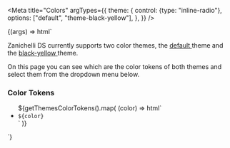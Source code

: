 
<Meta
  title="Colors"
  argTypes={{
    theme: {
      control: {type: "inline-radio"},
      options: ["default", "theme-black-yellow"],
    },
  }}
/>

<Canvas>
  <Story
    name="Colors"
    args={{theme: "default"}}
  >
    {(args) => html`
      <div class="themes-story ${args.theme}">
        <p>
          Zanichelli DS currently supports two color themes, the
          <a
            target="_blank"
            href="https://app.abstract.com/projects/fd370780-e659-11e8-99dc-0d08537c5fde/branches/eac24e1a-798f-445d-b8c4-3812cd9adb9f/commits/latest/files/9f586aa0-bd5b-4c12-9541-aed2e98a7a9c/layers/7834C2AE-38FF-4FDD-8EAB-D3A1BFFF45CF?collectionId=1a973a75-0d81-49aa-b31f-f38f2e36879a&collectionLayerId=d55cc2c2-b660-4d0f-8c11-bfa3968b67cd"
          >
            default
          </a>
          theme and the
          <a
            target="_blank"
            href="https://app.abstract.com/projects/fd370780-e659-11e8-99dc-0d08537c5fde/branches/eac24e1a-798f-445d-b8c4-3812cd9adb9f/commits/latest/files/9f586aa0-bd5b-4c12-9541-aed2e98a7a9c/layers/4EF5FE71-9450-4CBA-811C-D72CC0203A8A?collectionId=1a973a75-0d81-49aa-b31f-f38f2e36879a&collectionLayerId=98c9877b-1058-4039-8619-26db7a27e2e3"
          >
            black-yellow
          </a>
          theme.
        </p>
        <p>
          On this page you can see which are the color tokens of both themes and select them from the dropdown menu
          below.
        </p>
        <h3>Color Tokens</h3>
        <ul class="theme-list">
          ${getThemesColorTokens().map(
            (color) => html`
              <li>
                <code>${color}</code>
                <span style="background-color: var(${color})"></span>
              </li>
            `
          )}
        </ul>
      </div>
    `}
  </Story>
</Canvas>
